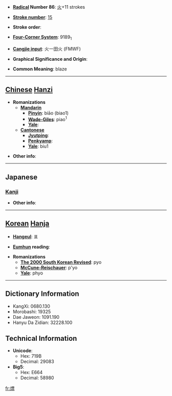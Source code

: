 * '''[[Wiktionary:Chinese radical index| Radical]] Number 86''': [[Wiktionary:Chinese radical index 火|火]]+11 strokes

* '''[[Wiktionary:Chinese total strokes index|Stroke number]]''': [[Wiktionary:Chinese total strokes index 15|15]]

* '''Stroke order''': 

* '''[[Wiktionary:Chinese four corner index|Four-Corner System]]''': 9189<sub>1</sub>

* '''[[Wiktionary:Chinese Cangjie index|Cangjie input]]''': 火一田火 (FMWF)

* '''Graphical Significance and Origin''': 

* '''Common Meaning''': blaze

----

== [[Chinese]] [[Hanzi]] ==

* '''Romanizations'''
** '''[[Mandarin]]'''
*** '''[[Pinyin]]''': biāo (biao1)
*** '''[[Wade-Giles]]''': piao<sup>1</sup>
*** '''[[Yale]]''': 
** '''[[Cantonese]]'''
*** '''[[Jyutping]]''':
*** '''[[Penkyamp]]''': 
*** '''[[Yale]]''': biu1

* '''Other info''': 

----

==Japanese==
===[[Kanji]]===
{{kanji|on readings=[[ひょう]] (hyō)|kun readings=}}

* '''Other info''':  

----

== [[Korean]] [[Hanja]] ==

* '''[[Hangeul]]''': 표

* '''[[Eumhun]] reading''': 

* '''Romanizations'''
** '''[[The 2000 South Korean Revised Romanization|The 2000 South Korean Revised]]''': pyo
** '''[[McCune-Reischauer]]''': p'yo
** '''[[Yale]]''': phyo

----

== Dictionary Information ==

* KangXi: 0680.130
* Morobashi: 19325
* Dae Jaweon: 1091.190
* Hanyu Da Zidian: 32228.100

== Technical Information ==

* '''Unicode''':
** Hex: 719B
** Decimal: 29083
* '''Big5''':
** Hex: E664
** Decimal: 58980

[[fr:熛]]